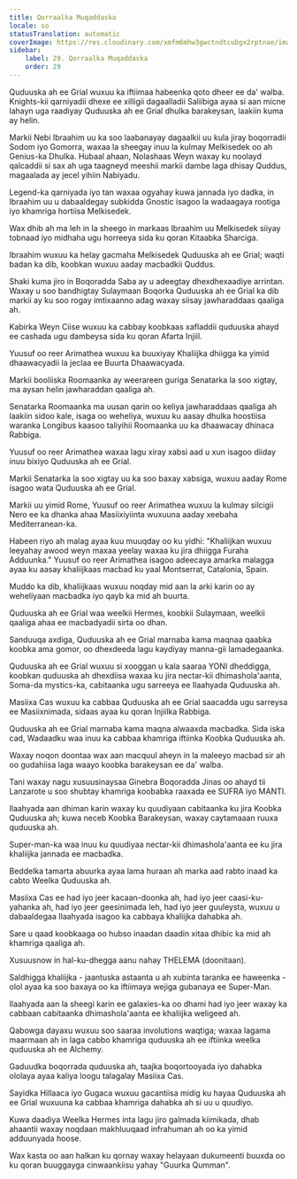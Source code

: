 ```yaml
---
title: Qorraalka Muqaddaska
locale: so
statusTranslation: automatic
coverImage: https://res.cloudinary.com/xmfm6mhw3gwctndtcubgx2rptnae/image/upload/v1741354419/small_cover_la_gran_rebelion_28716e29d2.webp
sidebar:
    label: 29. Qorraalka Muqaddaska
    order: 29
---
```

Quduuska ah ee Grial wuxuu ka iftiimaa habeenka qoto dheer ee da' walba. Knights-kii qarniyadii dhexe ee xilligii dagaalladii Saliibiga ayaa si aan micne lahayn uga raadiyay Quduuska ah ee Grial dhulka barakeysan, laakiin kuma ay helin.

Markii Nebi Ibraahim uu ka soo laabanayay dagaalkii uu kula jiray boqorradii Sodom iyo Gomorra, waxaa la sheegay inuu la kulmay Melkisedek oo ah Genius-ka Dhulka. Hubaal ahaan, Nolashaas Weyn waxay ku noolayd qalcaddii si sax ah uga taagneyd meeshii markii dambe laga dhisay Quddus, magaalada ay jecel yihiin Nabiyadu.

Legend-ka qarniyada iyo tan waxaa ogyahay kuwa jannada iyo dadka, in Ibraahim uu u dabaaldegay subkidda Gnostic isagoo la wadaagaya rootiga iyo khamriga hortiisa Melkisedek.

Wax dhib ah ma leh in la sheego in markaas Ibraahim uu Melkisedek siiyay tobnaad iyo midhaha ugu horreeya sida ku qoran Kitaabka Sharciga.

Ibraahim wuxuu ka helay gacmaha Melkisedek Quduuska ah ee Grial; waqti badan ka dib, koobkan wuxuu aaday macbadkii Quddus.

Shaki kuma jiro in Boqoradda Saba ay u adeegtay dhexdhexaadiye arrintan. Waxay u soo bandhigtay Sulaymaan Boqorka Quduuska ah ee Grial ka dib markii ay ku soo rogay imtixaanno adag waxay siisay jawharaddaas qaaliga ah.

Kabirka Weyn Ciise wuxuu ka cabbay koobkaas xafladdii quduuska ahayd ee cashada ugu dambeysa sida ku qoran Afarta Injiil.

Yuusuf oo reer Arimathea wuxuu ka buuxiyay Khaliijka dhiigga ka yimid dhaawacyadii la jeclaa ee Buurta Dhaawacyada.

Markii booliiska Roomaanka ay weerareen guriga Senatarka la soo xigtay, ma aysan helin jawharaddan qaaliga ah.

Senatarka Roomaanka ma uusan qarin oo keliya jawharaddaas qaaliga ah laakiin sidoo kale, isaga oo weheliya, wuxuu ku aasay dhulka hoostiisa waranka Longibus kaasoo taliyihii Roomaanka uu ka dhaawacay dhinaca Rabbiga.

Yuusuf oo reer Arimathea waxaa lagu xiray xabsi aad u xun isagoo diiday inuu bixiyo Quduuska ah ee Grial.

Markii Senatarka la soo xigtay uu ka soo baxay xabsiga, wuxuu aaday Rome isagoo wata Quduuska ah ee Grial.

Markii uu yimid Rome, Yuusuf oo reer Arimathea wuxuu la kulmay silcigii Nero ee ka dhanka ahaa Masiixiyiinta wuxuuna aaday xeebaha Mediterranean-ka.

Habeen riyo ah malag ayaa kuu muuqday oo ku yidhi: "Khaliijkan wuxuu leeyahay awood weyn maxaa yeelay waxaa ku jira dhiigga Furaha Adduunka." Yuusuf oo reer Arimathea isagoo adeecaya amarka malagga ayaa ku aasay khaliijkaas macbad ku yaal Montserrat, Catalonia, Spain.

Muddo ka dib, khaliijkaas wuxuu noqday mid aan la arki karin oo ay weheliyaan macbadka iyo qayb ka mid ah buurta.

Quduuska ah ee Grial waa weelkii Hermes, koobkii Sulaymaan, weelkii qaaliga ahaa ee macbadyadii sirta oo dhan.

Sanduuqa axdiga, Quduuska ah ee Grial marnaba kama maqnaa qaabka koobka ama gomor, oo dhexdeeda lagu kaydiyay manna-gii lamadegaanka.

Quduuska ah ee Grial wuxuu si xooggan u kala saaraa YONI dheddigga, koobkan quduuska ah dhexdiisa waxaa ku jira nectar-kii dhimashola'aanta, Soma-da mystics-ka, cabitaanka ugu sarreeya ee Ilaahyada Quduuska ah.

Masiixa Cas wuxuu ka cabbaa Quduuska ah ee Grial saacadda ugu sarreysa ee Masiixnimada, sidaas ayaa ku qoran Injiilka Rabbiga.

Quduuska ah ee Grial marnaba kama maqna alwaaxda macbadka. Sida iska cad, Wadaadku waa inuu ka cabbaa khamriga iftiinka Koobka Quduuska ah.

Waxay noqon doontaa wax aan macquul aheyn in la maleeyo macbad sir ah oo gudahiisa laga waayo koobka barakeysan ee da' walba.

Tani waxay nagu xusuusinaysaa Ginebra Boqoradda Jinas oo ahayd tii Lanzarote u soo shubtay khamriga koobabka raaxada ee SUFRA iyo MANTI.

Ilaahyada aan dhiman karin waxay ku quudiyaan cabitaanka ku jira Koobka Quduuska ah; kuwa neceb Koobka Barakeysan, waxay caytamaaan ruuxa quduuska ah.

Super-man-ka waa inuu ku quudiyaa nectar-kii dhimashola'aanta ee ku jira khaliijka jannada ee macbadka.

Beddelka tamarta abuurka ayaa lama huraan ah marka aad rabto inaad ka cabto Weelka Quduuska ah.

Masiixa Cas ee had iyo jeer kacaan-doonka ah, had iyo jeer caasi-ku-yahanka ah, had iyo jeer geesinimada leh, had iyo jeer guuleysta, wuxuu u dabaaldegaa Ilaahyada isagoo ka cabbaya khaliijka dahabka ah.

Sare u qaad koobkaaga oo hubso inaadan daadin xitaa dhibic ka mid ah khamriga qaaliga ah.

Xusuusnow in hal-ku-dhegga aanu nahay THELEMA (doonitaan).

Saldhigga khaliijka - jaantuska astaanta u ah xubinta taranka ee haweenka - olol ayaa ka soo baxaya oo ka iftiimaya wejiga gubanaya ee Super-Man.

Ilaahyada aan la sheegi karin ee galaxies-ka oo dhami had iyo jeer waxay ka cabbaan cabitaanka dhimashola'aanta ee khaliijka weligeed ah.

Qabowga dayaxu wuxuu soo saaraa involutions waqtiga; waxaa lagama maarmaan ah in laga cabbo khamriga quduuska ah ee iftiinka weelka quduuska ah ee Alchemy.

Gaduudka boqorrada quduuska ah, taajka boqortooyada iyo dahabka ololaya ayaa kaliya loogu talagalay Masiixa Cas.

Sayidka Hillaaca iyo Gugaca wuxuu gacantiisa midig ku hayaa Quduuska ah ee Grial wuxuuna ka cabbaa khamriga dahabka ah si uu u quudiyo.

Kuwa daadiya Weelka Hermes inta lagu jiro galmada kiimikada, dhab ahaantii waxay noqdaan makhluuqaad infrahuman ah oo ka yimid adduunyada hoose.

Wax kasta oo aan halkan ku qornay waxay helayaan dukumeenti buuxda oo ku qoran buuggayga cinwaankiisu yahay "Guurka Qumman".

